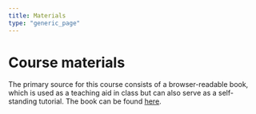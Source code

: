 ```yaml
---
title: Materials
type: "generic_page"
---
```


# Course materials

The primary source for this course consists of a browser-readable book, which is used as a teaching aid in class but can also serve as a self-standing tutorial. The book can be found [here](https://vini-macuch-silva.github.io/basics-of-data-viz-for-behavioral-scientists/R-Markdown-book/docs/basics-of-data-wrangling-in-r.html).
